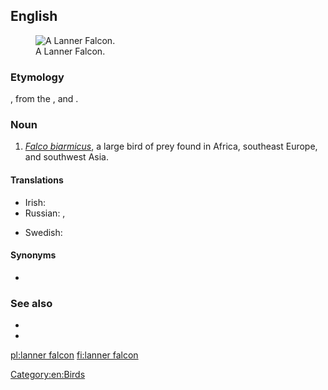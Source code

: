==English==
[[Image:Lanner Falcon 800.jpg|thumb|A Lanner Falcon.]]
===Etymology===
{{m|en|lanner}}, from the {{etyl|frm|en}} {{term|lanier||cowardly|lang=frm}}, and {{m|en|falcon}}.

===Noun===
{{en-noun}}

# ''[[Falco biarmicus]]'', a large bird of prey found in Africa, southeast Europe, and southwest Asia.

====Translations====
{{trans-top|Falco biarmicus}}
* Irish: {{t|ga|fabhcún lanner|m}}
* Russian: {{t|ru|средиземномо́рский со́кол|m|sc=Cyrl}}, {{t+|ru|ла́ннер|sc=Cyrl}}
{{trans-mid}}
* Swedish: {{t+|sv|slagfalk|c}}
{{trans-bottom}}

====Synonyms====
* {{l|en|lanner}}

===See also===
* {{pedialite}}
* {{specieslite|Falco biarmicus}}

[[Category:en:Birds]]

[[pl:lanner falcon]]
[[fi:lanner falcon]]